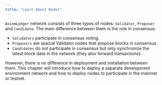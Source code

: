 ```yaml
---
title: "Learn About Nodes"
---
```


`AxiomLedger` network consists of three types of nodes: `Validator`, `Proposer` and `Candidate`.
The main difference between them is the role in consensus:

- `Validators` participate in consensus voting.
- `Proposers` are special Validator nodes that propose blocks in consensus.
- `Candidates` do not participate in consensus but only synchronize the latest block data in the network
(they also forward transactions).

However, there is no difference in deployment and installation between them. This chapter will introduce
how to deploy a separate development environment network and how to deploy nodes to participate in the mainnet or testnet.